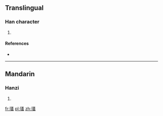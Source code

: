 ==Translingual==

===Han character===
{{Han char|rn=96|rad=玉|as=14|sn=18|four=1411<sub>7</sub>|canj=一土廿土廿 (MGTGT)}}

# {{defn|Han|sort=玉14}}

====References====
* {{Han ref|kx=0744.260|dkj=21317|dj=1153.090|hdz=21143.020|uh=74C2|ud=29890|bh=F047|bd=61511}}

----

==Mandarin==

===Hanzi===
{{cmn-hanzi|pin=[[gài]] ([[gai4]])|wg=kai<sup>4</sup>}}

# {{defn|lang=cmn|sort=玉14}}

[[fr:瓂]]
[[pl:瓂]]
[[zh:瓂]]